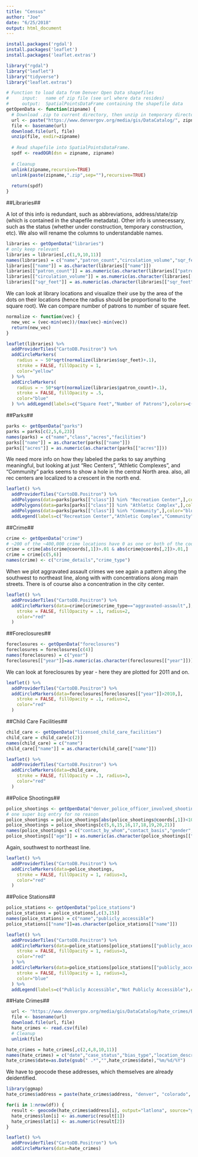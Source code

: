 ```yaml
---
title: "Census"
author: "Joe"
date: "6/25/2018"
output: html_document
---
```


```r
install.packages('rgdal')
install.packages('leaflet')
install.packages('leaflet.extras')
```



```r
library("rgdal")
library("leaflet")
library("tidyverse")
library("leaflet.extras")
```


```r
# Function to load data from Denver Open Data shapefiles
#     input:   name of zip file (see url where data resides)
#     output:  SpatialPointsDataFrame containing the shapefile data
getOpenData <- function(zipname) {
  # Download .zip to current directory, then unzip in temporary directory.
  url <- paste("https://www.denvergov.org/media/gis/DataCatalog/", zipname, "/shape/", zipname, ".zip", sep="")
  file <- basename(url)
  download.file(url, file)
  unzip(file, exdir=zipname)
  
  # Read shapefile into SpatialPointsDataFrame.
  spdf <- readOGR(dsn = zipname, zipname)
  
  # Cleanup
  unlink(zipname,recursive=TRUE)
  unlink(paste(zipname,".zip",sep=""),recursive=TRUE)
  
  return(spdf)
}
```

##Libraries##

A lot of this info is redundant, such as abbreviations, address/state/zip (which is contained in the shapefile metadata). Other info is unnecessary, such as the status (whether under construction, temporary construction, etc). We also will rename the columns to understandable names. 

```r
libraries <- getOpenData("libraries")
# only keep relevant 
libraries = libraries[,c(1,9,10,11)]
names(libraries) = c("name","patron_count","circulation_volume","sqr_feet")
libraries[["name"]] = as.character(libraries[["name"]])
libraries[["patron_count"]] = as.numeric(as.character(libraries[["patron_count"]]))
libraries[["circulation_volume"]] = as.numeric(as.character(libraries[["circulation_volume"]]))
libraries[["sqr_feet"]] = as.numeric(as.character(libraries[["sqr_feet"]]))
```

We can look at library locations and visualize their use by the area of the dots on their locations (hence the radius should be proportional to the square root). We can compare number of patrons to number of square feet.  

```r
normalize <- function(vec) {
  new_vec = (vec-min(vec))/(max(vec)-min(vec))
  return(new_vec)
}
```

```r
leaflet(libraries) %>% 
  addProviderTiles("CartoDB.Positron") %>%
  addCircleMarkers(
    radius = ~ 50*sqrt(normalize(libraries$sqr_feet)+.1),
    stroke = FALSE, fillOpacity = 1,
    color="yellow"
  ) %>%
  addCircleMarkers(
    radius = ~ 50*sqrt(normalize(libraries$patron_count)+.1),
    stroke = FALSE, fillOpacity = .5,
    color="blue"
  ) %>% addLegend(labels=c("Square Feet","Number of Patrons"),colors=c("yellow","blue"))
```

##Parks## 

```r
parks <- getOpenData("parks")
parks = parks[c(2,5,6,23)]
names(parks) = c("name","class","acres","facilities")
parks[["name"]] = as.character(parks[["name"]])
parks[["acres"]] = as.numeric(as.character(parks[["acres"]]))
```
We need more info on how they labeled the parks to say anything meaningful, but looking at just "Rec Centers", "Athletic Complexes", and "Community" parks seems to show a hole in the central North area. also, all rec centers are localized to a crescent in the north end. 

```r
leaflet() %>% 
  addProviderTiles("CartoDB.Positron") %>%
  addPolygons(data=parks[parks[["class"]] %in% "Recreation Center",],color="red") %>%
  addPolygons(data=parks[parks[["class"]] %in% "Athletic Complex",],color="green") %>%
  addPolygons(data=parks[parks[["class"]] %in% "Community",],color="blue") %>%
  addLegend(labels=c("Recreation Center","Athletic Complex","Community"),colors=c("red","green","blue"))
```

##Crime##

```r
crime <- getOpenData("crime")
# ~200 of the ~400,000 crime locations have 0 as one or both of the coordinates
crime = crime[abs(crime@coords[,1])>.01 & abs(crime@coords[,2])>.01,]
crime = crime[c(5,6)]
names(crime) <- c("crime_details","crime_type")
```

When we plot aggravated assault crimes we see again a pattern along the southwest to northeast line, along with with concentrations along main streets. There is of course also a concentration in the city center. 

```r
leaflet() %>% 
  addProviderTiles("CartoDB.Positron") %>%
  addCircleMarkers(data=crime[crime$crime_type=="aggravated-assault",],
    stroke = FALSE, fillOpacity = .1, radius=2,
    color="red"
  )
```

##Foreclosures##

```r
foreclosures <- getOpenData("foreclosures")
foreclosures = foreclosures[c(4)]
names(foreclosures) = c("year")
foreclosures[["year"]]=as.numeric(as.character(foreclosures[["year"]]))
```

We can look at foreclosures by year - here they are plotted for 2011 and on. 

```r
leaflet() %>% 
  addProviderTiles("CartoDB.Positron") %>%
  addCircleMarkers(data=foreclosures[foreclosures[["year"]]>2010,],
    stroke = FALSE, fillOpacity = .1, radius=2,
    color="red"
  )
```

##Child Care Facilities##

```r
child_care <- getOpenData("licensed_child_care_facilities")
child_care = child_care[c(2)]
names(child_care) = c("name")
child_care[["name"]] = as.character(child_care[["name"]])
```

```r
leaflet() %>% 
  addProviderTiles("CartoDB.Positron") %>%
  addCircleMarkers(data=child_care,
    stroke = FALSE, fillOpacity = .3, radius=3,
    color="red"
  )
```

##Police Shootings##

```r
police_shootings <- getOpenData("denver_police_officer_involved_shootings")
# one super big entry for no reason
police_shootings = police_shootings[abs(police_shootings@coords[,1])<1000 & abs(police_shootings@coords[,2])<1000,]
police_shootings = police_shootings[c(5,6,15,16,17,18,19,20,21)]
names(police_shootings) = c("contact_by_whom","contact_basis","gender","age","race","ethnicity","armed_with","discharged","casualty")
police_shootings[["age"]] = as.numeric(as.character(police_shootings[["age"]]))
```

Again, southwest to northeast line. 

```r
leaflet() %>% 
  addProviderTiles("CartoDB.Positron") %>%
  addCircleMarkers(data=police_shootings,
    stroke = FALSE, fillOpacity = 1, radius=3,
    color="red"
  )
```

##Police Stations##

```r
police_stations <- getOpenData("police_stations")
police_stations = police_stations[,c(3,15)]
names(police_stations) = c("name","publicly_accessible")
police_stations[["name"]]=as.character(police_stations[["name"]])
```

```r
leaflet() %>% 
  addProviderTiles("CartoDB.Positron") %>%
  addCircleMarkers(data=police_stations[police_stations[["publicly_accessible"]]=="NO",],
    stroke = FALSE, fillOpacity = 1, radius=3,
    color="red"
  ) %>%
  addCircleMarkers(data=police_stations[police_stations[["publicly_accessible"]]=="YES",],
    stroke = FALSE, fillOpacity = 1, radius=3,
    color="blue"
  ) %>%
  addLegend(labels=c("Publicly Accessible","Not Publicly Accessible"),colors=c("blue","red"))
```

##Hate Crimes##
```r
  url <- "https://www.denvergov.org/media/gis/DataCatalog/hate_crimes/BiasMotivatedCrimes.csv"
  file <- basename(url)
  download.file(url, file)
  hate_crimes <- read.csv(file)
  # Cleanup
  unlink(file)
```
```r
hate_crimes = hate_crimes[,c(2,4,8,10,11)]
names(hate_crimes) = c("date","case_status","bias_type","location_description","address")
hate_crimes$date=as.Date(gsub(" .*","",hate_crimes$date),"%m/%d/%Y")
```

We have to geocode these addresses, which themselves are already deidentified. 

```r
library(ggmap)
hate_crimes$address = paste(hate_crimes$address, "denver", "colorado", sep=", ")

for(i in 1:nrow(df)) {
  result <- geocode(hate_crimes$address[i], output="latlona", source="google")
  hate_crimes$lon[i] <- as.numeric(result[1])
  hate_crimes$lat[i] <- as.numeric(result[2])
}
```


```r
leaflet() %>% 
  addProviderTiles("CartoDB.Positron") %>%
  addCircleMarkers(data=hate_crimes)
```

